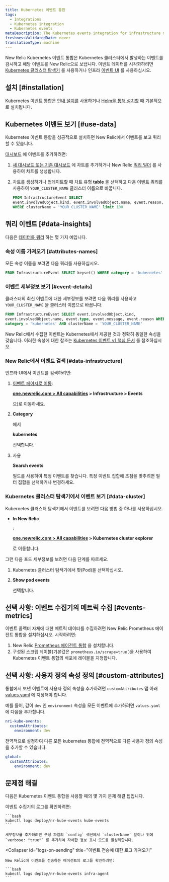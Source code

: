 ```yaml
---
title: Kubernetes 이벤트 통합
tags:
  - Integrations
  - Kubernetes integration
  - Kubernetes events
metaDescription: The Kubernetes events integration for infrastructure monitoring watches for events happening in Kubernetes clusters and sends them to New Relic.
freshnessValidatedDate: never
translationType: machine
---
```


New Relic Kubernetes 이벤트 통합은 Kubernetes 클러스터에서 발생하는 이벤트를 감시하고 해당 이벤트를 New Relic으로 보냅니다. 이벤트 데이터를 시각화하려면 [Kubernetes 클러스터 탐색기](/docs/integrations/kubernetes-integration/cluster-explorer/kubernetes-cluster-explorer) 를 사용하거나 인프라 [이벤트 UI](/docs/infrastructure/new-relic-infrastructure/infrastructure-ui-pages/infrastructure-events-page-live-feed-every-config-change) 를 사용하십시오.

## 설치 [#installation]

Kubernetes 이벤트 통합은 [안내 설치를](/install/kubernetes) 사용하거나 [Helm을 통해 설치할](/docs/kubernetes-pixie/kubernetes-integration/installation/install-kubernetes-integration-using-helm) 때 기본적으로 설치됩니다.

## Kubernetes 이벤트 보기 [#use-data]

Kubernetes 이벤트 통합을 성공적으로 설치하면 New Relic에서 이벤트를 보고 쿼리할 수 있습니다.

[대시보드](/docs/dashboards/new-relic-one-dashboards/get-started/introduction-new-relic-one-dashboards) 에 이벤트를 추가하려면:

1. [새 대시보드 또는 기존 대시보드](/docs/query-your-data/explore-query-data/dashboards/introduction-dashboards/) 에 차트를 추가하거나 New Relic [쿼리 빌더](/docs/chart-builder/use-chart-builder/get-started/introduction-chart-builder) 를 사용하여 차트를 생성합니다.

2. 차트를 생성하거나 업데이트할 때 차트 유형 <DNT>**table**</DNT> 을 선택하고 다음 이벤트 쿼리를 사용하여 `YOUR_CLUSTER_NAME` 클러스터 이름으로 바꿉니다.

   ```sql
   FROM InfrastructureEvent SELECT
   event.involvedObject.kind, event.involvedObject.name, event.reason,event.message
   WHERE clusterName = 'YOUR_CLUSTER_NAME' limit 100
   ```

## 쿼리 이벤트 [#data-insights]

다음은 [데이터를 쿼리](/docs/using-new-relic/data/understand-data/query-new-relic-data) 하는 몇 가지 예입니다.

### 속성 이름 가져오기 [#attributes-names]

모든 속성 이름을 보려면 다음 쿼리를 사용하십시오.

```sql
FROM InfrastructureEvent SELECT keyset() WHERE category = 'kubernetes'
```

### 이벤트 세부정보 보기 [#event-details]

클러스터의 최신 이벤트에 대한 세부정보를 보려면 다음 쿼리를 사용하고 `YOUR_CLUSTER_NAME` 을 클러스터 이름으로 바꿉니다.

```sql
FROM InfrastructureEvent SELECT event.involvedObject.kind,
event.involvedObject.name, event.type, event.message, event.reason WHERE
category = 'kubernetes' AND clusterName = 'YOUR_CLUSTER_NAME'
```

New Relic에서 수집한 이벤트는 Kubernetes에서 제공한 것과 정확히 동일한 속성을 갖습니다. 이러한 속성에 대한 참조는 [Kubernetes 이벤트 v1 핵심 문서](https://kubernetes.io/docs/reference/generated/kubernetes-api/v1.19/#event-v1-core) 를 참조하십시오.

### New Relic에서 이벤트 검색 [#data-infrastructure]

인프라 UI에서 이벤트를 검색하려면:

1. [이벤트 페이지로 이동](https://one.newrelic.com):

   <DNT>**[one.newrelic.com > All capabilities](https://one.newrelic.com/all-capabilities) > Infrastructure > Events**</DNT>

   으)로 이동하세요.

2. <DNT>**Category**</DNT>

   에서

   <DNT>**kubernetes**</DNT>

   선택합니다.

3. 사용

   <Icon name="fe-search"/>

   <DNT>**Search events**</DNT>

   필드를 사용하여 특정 이벤트를 찾습니다. 특정 이벤트 집합에 초점을 맞추려면 필터 집합을 선택하거나 변경하세요.

### Kubernetes 클러스터 탐색기에서 이벤트 보기 [#data-cluster]

Kubernetes 클러스터 탐색기에서 이벤트를 보려면 다음 방법 중 하나를 사용하십시오.

* <DNT>**In New Relic**</DNT>

  :

  <DNT>**[one.newrelic.com > All capabilities](https://one.newrelic.com/all-capabilities) > Kubernetes cluster explorer**</DNT>

  로 이동합니다.

그런 다음 포드 세부정보를 보려면 다음 단계를 따르세요.

1. Kubernetes 클러스터 탐색기에서 팟(Pod)을 선택하십시오.

2. <DNT>**Show pod events**</DNT>

   선택합니다.

## 선택 사항: 이벤트 수집기의 메트릭 수집 [#events-metrics]

이벤트 콜렉터 자체에 대한 메트릭 데이터를 수집하려면 New Relic Prometheus 에이전트 통합을 설치하십시오. 시작하려면:

1. New Relic [Prometheus 에이전트 통합](/docs/infrastructure/prometheus-integrations/install-configure-prometheus-agent/install-prometheus-agent/) 을 설치합니다.
2. 구성된 스크랩 레이블(기본값은 `prometheus.io/scrape=true` )을 사용하여 Kubernetes 이벤트 통합의 배포에 레이블을 지정합니다.

## 선택 사항: 사용자 정의 속성 정의 [#custom-attributes]

통합에서 보낸 이벤트에 사용자 정의 속성을 추가하려면 `customAttributes` 맵 아래 [values.yaml](https://github.com/newrelic/nri-kube-events/blob/main/charts/nri-kube-events/values.yaml) 에 지정해야 합니다.

예를 들어, 값이 `dev` 인 `environment` 속성을 모든 이벤트에 추가하려면 `values.yaml` 에 다음을 추가합니다.

```yml
nri-kube-events:
  customAttributes:
    environment: dev
```

전역적으로 설정하여 다른 모든 kubernetes 통합에 전역적으로 다른 사용자 정의 속성을 추가할 수 있습니다.

```yml
global:
  customAttributes:
    environment: dev
```

## 문제점 해결

다음은 Kubernetes 이벤트 통합을 사용할 때의 몇 가지 문제 해결 팁입니다.

<CollapserGroup>
  <Collapser
    id="logs-on-collection"
    title="이벤트 수집에 대한 로그 가져오기"
  >
    이벤트 수집기의 로그를 확인하려면:

    ```bash
    kubectl logs deploy/nr-kube-events kube-events
    ```

    세부정보를 추가하려면 구성 파일의 `config` 섹션에서 `clusterName` 앞이나 뒤에 `verbose: "true"` 를 추가하여 자세한 정보 표시 모드를 활성화합니다.
  </Collapser>

  <Collapser
    id="logs-on-sending"
    title="이벤트 전송에 대한 로그 가져오기"
  >
    New Relic에 이벤트를 전송하는 에이전트의 로그를 확인하려면:

    ```bash
    kubectl logs deploy/nr-kube-events infra-agent
    ```
  </Collapser>
</CollapserGroup>
